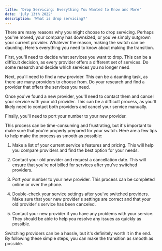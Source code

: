 ```yaml
---
title: 'Drop Servicing: Everything You Wanted to Know and More'
date: 'july 13th 2022'
description: 'What is drop servicing?'
---
```


There are many reasons why you might choose to drop servicing. Perhaps you've moved, your company has downsized, or you've simply outgrown your current provider. Whatever the reason, making the switch can be daunting. Here's everything you need to know about making the transition.

First, you'll need to decide what services you want to drop. This can be a difficult decision, as every provider offers a different set of services. Do some research and decide which services you no longer need.

Next, you'll need to find a new provider. This can be a daunting task, as there are many providers to choose from. Do your research and find a provider that offers the services you need.

Once you've found a new provider, you'll need to contact them and cancel your service with your old provider. This can be a difficult process, as you'll likely need to contact both providers and cancel your service manually.

Finally, you'll need to port your number to your new provider.

This process can be time-consuming and frustrating, but it's important to make sure that you're properly prepared for your switch. Here are a few tips to help make the process as smooth as possible:

1. Make a list of your current service's features and pricing. This will help you compare providers and find the best option for your needs.

2. Contact your old provider and request a cancellation date. This will ensure that you're not billed for services after you've switched providers.

3. Port your number to your new provider. This process can be completed online or over the phone.

4. Double-check your service settings after you've switched providers. Make sure that your new provider's settings are correct and that your old provider's service has been canceled.

5. Contact your new provider if you have any problems with your service. They should be able to help you resolve any issues as quickly as possible.

Switching providers can be a hassle, but it's definitely worth it in the end. By following these simple steps, you can make the transition as smooth as possible.